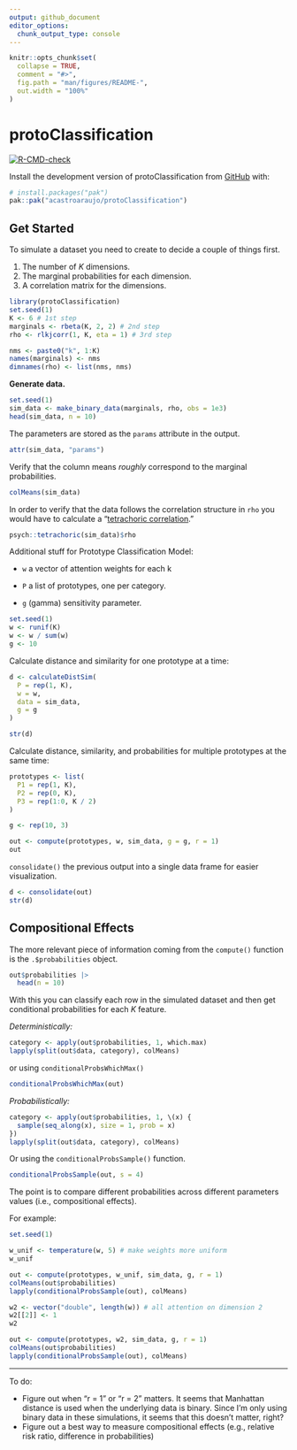 ```yaml
---
output: github_document
editor_options: 
  chunk_output_type: console
---
```


<!-- README.md is generated from README.Rmd. Please edit that file -->

```r
knitr::opts_chunk$set(
  collapse = TRUE,
  comment = "#>",
  fig.path = "man/figures/README-",
  out.width = "100%"
)
```

# protoClassification

<!-- badges: start -->

[![R-CMD-check](https://github.com/acastroaraujo/protoClassification/actions/workflows/R-CMD-check.yaml/badge.svg)](https://github.com/acastroaraujo/protoClassification/actions/workflows/R-CMD-check.yaml)

<!-- badges: end -->

Install the development version of protoClassification from [GitHub](https://github.com/) with:

``` r
# install.packages("pak")
pak::pak("acastroaraujo/protoClassification")
```

## Get Started

To simulate a dataset you need to create to decide a couple of things first.

1.  The number of $K$ dimensions.
2.  The marginal probabilities for each dimension.
3.  A correlation matrix for the dimensions.

```r
library(protoClassification)
set.seed(1)
K <- 6 # 1st step
marginals <- rbeta(K, 2, 2) # 2nd step
rho <- rlkjcorr(1, K, eta = 1) # 3rd step

nms <- paste0("k", 1:K)
names(marginals) <- nms
dimnames(rho) <- list(nms, nms)
```

**Generate data.**

```r
set.seed(1)
sim_data <- make_binary_data(marginals, rho, obs = 1e3)
head(sim_data, n = 10)
```

The parameters are stored as the `params` attribute in the output.

```r
attr(sim_data, "params")
```

Verify that the column means *roughly* correspond to the marginal probabilities.

```r
colMeans(sim_data)
```

In order to verify that the data follows the correlation structure in `rho` you would have to calculate a "[tetrachoric correlation](https://en.wikipedia.org/wiki/Polychoric_correlation)."

```r
psych::tetrachoric(sim_data)$rho
```

Additional stuff for Prototype Classification Model:

-   `w` a vector of attention weights for each k

-   `P` a list of prototypes, one per category.

-   `g` (gamma) sensitivity parameter.

```r
set.seed(1)
w <- runif(K)
w <- w / sum(w)
g <- 10
```

Calculate distance and similarity for one prototype at a time:

```r
d <- calculateDistSim(
  P = rep(1, K), 
  w = w, 
  data = sim_data, 
  g = g
)

str(d)
```

Calculate distance, similarity, and probabilities for multiple prototypes at the same time:

```r
prototypes <- list(
  P1 = rep(1, K),
  P2 = rep(0, K),
  P3 = rep(1:0, K / 2)
)

g <- rep(10, 3)

out <- compute(prototypes, w, sim_data, g = g, r = 1)
out
```

`consolidate()` the previous output into a single data frame for easier visualization.

```r
d <- consolidate(out)
str(d)
```

## Compositional Effects

The more relevant piece of information coming from the `compute()` function is the `.$probabilities` object.

```r
out$probabilities |> 
  head(n = 10)
```

With this you can classify each row in the simulated dataset and then get conditional probabilities for each $K$ feature.

*Deterministically:*

```r
category <- apply(out$probabilities, 1, which.max)
lapply(split(out$data, category), colMeans)
```

or using `conditionalProbsWhichMax()`

```r
conditionalProbsWhichMax(out)
```

*Probabilistically:*

```r
category <- apply(out$probabilities, 1, \(x) {
  sample(seq_along(x), size = 1, prob = x)
})
lapply(split(out$data, category), colMeans)
```

Or using the `conditionalProbsSample()` function.

```r
conditionalProbsSample(out, s = 4)
```

The point is to compare different probabilities across different parameters values (i.e., compositional effects).

For example:

```r
set.seed(1)

w_unif <- temperature(w, 5) # make weights more uniform
w_unif

out <- compute(prototypes, w_unif, sim_data, g, r = 1) 
colMeans(out$probabilities)
lapply(conditionalProbsSample(out), colMeans)

w2 <- vector("double", length(w)) # all attention on dimension 2
w2[[2]] <- 1
w2

out <- compute(prototypes, w2, sim_data, g, r = 1)
colMeans(out$probabilities)
lapply(conditionalProbsSample(out), colMeans)
```

------------------------------------------------------------------------

To do:

-   Figure out when "r = 1" or "r = 2" matters. It seems that Manhattan distance is used when the underlying data is binary. Since I'm only using binary data in these simulations, it seems that this doesn't matter, right?
-   Figure out a best way to measure compositional effects (e.g., relative risk ratio, difference in probabilities)

